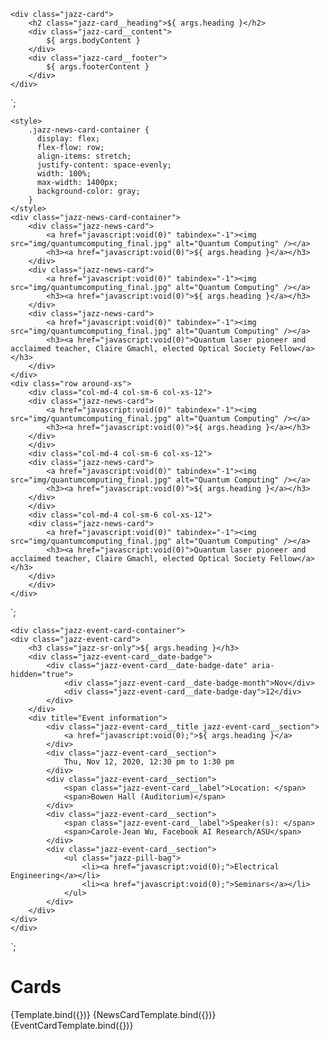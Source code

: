 
<Meta title="Components/Card" component="Card" />

    <div class="jazz-card">
        <h2 class="jazz-card__heading">${ args.heading }</h2>
        <div class="jazz-card__content">
            ${ args.bodyContent }
        </div>
        <div class="jazz-card__footer">
            ${ args.footerContent }
        </div>
    </div>
`;

    <style>
        .jazz-news-card-container {
          display: flex;
          flex-flow: row;
          align-items: stretch;
          justify-content: space-evenly;
          width: 100%;
          max-width: 1400px;
          background-color: gray;
        }
    </style>
    <div class="jazz-news-card-container">
        <div class="jazz-news-card">
            <a href="javascript:void(0)" tabindex="-1"><img src="img/quantumcomputing_final.jpg" alt="Quantum Computing" /></a>
            <h3><a href="javascript:void(0)">${ args.heading }</a></h3>
        </div>
        <div class="jazz-news-card">
            <a href="javascript:void(0)" tabindex="-1"><img src="img/quantumcomputing_final.jpg" alt="Quantum Computing" /></a>
            <h3><a href="javascript:void(0)">${ args.heading }</a></h3>
        </div>
        <div class="jazz-news-card">
            <a href="javascript:void(0)" tabindex="-1"><img src="img/quantumcomputing_final.jpg" alt="Quantum Computing" /></a>
            <h3><a href="javascript:void(0)">Quantum laser pioneer and acclaimed teacher, Claire Gmachl, elected Optical Society Fellow</a></h3>
        </div>
    </div>
    <div class="row around-xs">
        <div class="col-md-4 col-sm-6 col-xs-12">
        <div class="jazz-news-card">
            <a href="javascript:void(0)" tabindex="-1"><img src="img/quantumcomputing_final.jpg" alt="Quantum Computing" /></a>
            <h3><a href="javascript:void(0)">${ args.heading }</a></h3>
        </div>
        </div>
        <div class="col-md-4 col-sm-6 col-xs-12">
        <div class="jazz-news-card">
            <a href="javascript:void(0)" tabindex="-1"><img src="img/quantumcomputing_final.jpg" alt="Quantum Computing" /></a>
            <h3><a href="javascript:void(0)">${ args.heading }</a></h3>
        </div>
        </div>
        <div class="col-md-4 col-sm-6 col-xs-12">
        <div class="jazz-news-card">
            <a href="javascript:void(0)" tabindex="-1"><img src="img/quantumcomputing_final.jpg" alt="Quantum Computing" /></a>
            <h3><a href="javascript:void(0)">Quantum laser pioneer and acclaimed teacher, Claire Gmachl, elected Optical Society Fellow</a></h3>
        </div>
        </div>
    </div>
`;

    <div class="jazz-event-card-container">
    <div class="jazz-event-card">
        <h3 class="jazz-sr-only">${ args.heading }</h3>
        <div class="jazz-event-card__date-badge">
            <div class="jazz-event-card__date-badge-date" aria-hidden="true">
                <div class="jazz-event-card__date-badge-month">Nov</div>
                <div class="jazz-event-card__date-badge-day">12</div>
            </div>
        </div>
        <div title="Event information">
            <div class="jazz-event-card__title jazz-event-card__section">
                <a href="javascript:void(0);">${ args.heading }</a>
            </div>
            <div class="jazz-event-card__section">
                Thu, Nov 12, 2020, 12:30 pm to 1:30 pm
            </div>
            <div class="jazz-event-card__section">
                <span class="jazz-event-card__label">Location: </span>
                <span>Bowen Hall (Auditorium)</span>
            </div>
            <div class="jazz-event-card__section">
                <span class="jazz-event-card__label">Speaker(s): </span>
                <span>Carole-Jean Wu, Facebook AI Research/ASU</span>
            </div>
            <div class="jazz-event-card__section">
                <ul class="jazz-pill-bag">
                    <li><a href="javascript:void(0);">Electrical Engineering</a></li>
                    <li><a href="javascript:void(0);">Seminars</a></li>
                </ul>      
            </div>
        </div>
    </div>
    </div>
`;

# Cards

<Canvas>
    <Story name="Basic" args={{
        heading: 'Heading - With Enough Content To Test Text Wrapping',
        bodyContent: 'This is the content that will go in the body of the card.  We will want enough content to allow us to test wrapping.',
        footerContent: 'Footer Content'
    }}>
      {Template.bind({})}
    </Story>
</Canvas>

<Canvas>
    <Story name="News Card (EE)" args={{
        heading: 'A new spin on atoms gives scientists a closer look at quantum weirdness'
    }}>
      {NewsCardTemplate.bind({})}
    </Story>
</Canvas>

<Canvas>
    <Story name="Event Card (EE)" args={{
        heading: 'Deep Learning: It’s Not All About Recognizing Cats and Dogs'
    }}>
      {EventCardTemplate.bind({})}
    </Story>
</Canvas>

